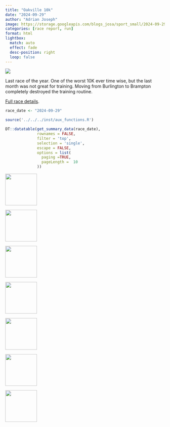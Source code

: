 ```yaml
---
title: "Oakville 10k"
date: "2024-09-29"
author: "Adrian Joseph"
image: https://storage.googleapis.com/blogs_josa/sport_small/2024-09-29_OAKVILLE_10K/img/00.png
categories: [race report, run]
format: html
lightbox:
  match: auto
  effect: fade
  desc-position: right
  loop: false
---
```

![](https://storage.googleapis.com/blogs_josa/sport_small/2024-09-29_OAKVILLE_10K/img/00.png)

Last race of the year. One of the worst 10K ever time wise, but the last month was not great for training. Moving from Burlington to Brampton completely destroyed the training routine.

[Full race details](https://asjblog.shinyapps.io/race_shiny/?_inputs_&selector=%222024-09-29%20-%20OAKVILLE%2010K%20-%20run%22){target="_blank"}.

```r
race_date <- "2024-09-29"

source('../../../inst/aux_functions.R')

DT::datatable(get_summary_data(race_date),
              rownames = FALSE,
              filter = 'top',
              selection = 'single',
              escape = FALSE,
              options = list(
                paging =TRUE,
                pageLength =  10
              ))
```

::: {layout-ncol=4}
![](https://storage.googleapis.com/blogs_josa/sport_small/2024-09-29_OAKVILLE_10K/img/00.png){ width="100" group="hi" }

![](https://storage.googleapis.com/blogs_josa/sport_small/2024-09-29_OAKVILLE_10K/img/01.png){ width="100" group="hi" }

![](https://storage.googleapis.com/blogs_josa/sport_small/2024-09-29_OAKVILLE_10K/img/02.png){ width="100" group="hi" }

![](https://storage.googleapis.com/blogs_josa/sport_small/2024-09-29_OAKVILLE_10K/img/03.png){ width="100" group="hi" }

![](https://storage.googleapis.com/blogs_josa/sport_small/2024-09-29_OAKVILLE_10K/img/04.jpg){ width="100" group="hi" }

![](https://storage.googleapis.com/blogs_josa/sport_small/2024-09-29_OAKVILLE_10K/img/05.jpg){ width="100" group="hi" }

![](https://storage.googleapis.com/blogs_josa/sport_small/2024-09-29_OAKVILLE_10K/img/06.jpg){ width="100" group="hi" }


:::
